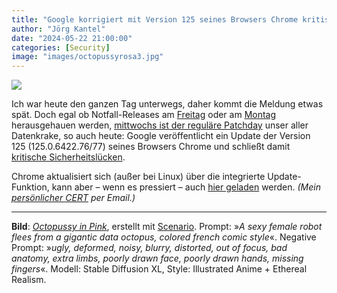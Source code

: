 ```yaml
---
title: "Google korrigiert mit Version 125 seines Browsers Chrome kritische Sicherheitslücken"
author: "Jörg Kantel"
date: "2024-05-22 21:00:00"
categories: [Security]
image: "images/octopussyrosa3.jpg"
---
```


[![](images/octopussyrosa3-b.jpg)](https://www.flickr.com/photos/schockwellenreiter/53561755514/)

Ich war heute den ganzen Tag unterwegs, daher kommt die Meldung etwas spät. Doch egal ob Notfall-Releases am [Freitag](https://kantel.github.io/posts/2024051001_security_alert_chrome/) oder am [Montag](https://kantel.github.io/posts/2024051402_chrome_security_alert/) herausgehauen werden, [mittwochs ist der reguläre Patchday](https://kantel.github.io/posts/2024051701_chrome_update/) unser aller Datenkrake, so auch heute: Google veröffentlicht ein Update der Version 125 (125.0.6422.76/77) seines Browsers Chrome und schließt damit [kritische Sicherheitslücken](https://chromereleases.googleblog.com/2024/05/stable-channel-update-for-desktop_13.html).

Chrome aktualisiert sich (außer bei Linux) über die integrierte Update-Funktion, kann aber -- wenn es pressiert -- auch [hier geladen](https://www.google.com/intl/de/chrome/browser/) werden. *(Mein [persönlicher CERT](http://www.gwdg.de/~mreiman1/) per Email.)*

---

**Bild**: *[Octopussy in Pink](https://www.flickr.com/photos/schockwellenreiter/53561755514/)*, erstellt mit [Scenario](http://cognitiones.kantel-chaos-team.de/technikgeschichte/rechnerundnetze/scenario.html). Prompt: »*A sexy female robot flees from a gigantic data octopus, colored french comic style*«. Negative Prompt: »*ugly, deformed, noisy, blurry, distorted, out of focus, bad anatomy, extra limbs, poorly drawn face, poorly drawn hands, missing fingers*«. Modell: Stable Diffusion XL, Style: Illustrated Anime + Ethereal Realism.